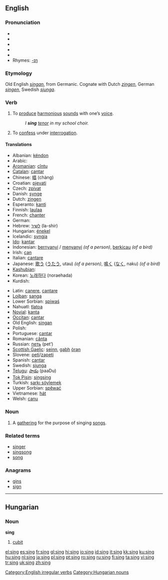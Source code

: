 ==English==

===Pronunciation===
*{{IPA|/sɪŋ/}}
*{{AHD|/sĭng/}}
*{{SAMPA|/sIN/}}
*{{audio|en-uk-sing.ogg|Audio (UK)}}
*{{audio|en-us-sing.ogg|Audio (US)}}
*Rhymes: [[Rhymes:English:-ɪŋ|-ɪŋ]]

===Etymology===
Old English ''[[singan]]'', from Germanic.  Cognate with Dutch ''[[zingen]]'', German ''[[singen]]'', Swedish ''[[sjunga]]''.

===Verb===
{{en-verb|sings|singing|sang|sung}}

# To [[produce]] [[harmonious]] [[sound]]s with one’s [[voice]].
#: ''I '''sing''' [[tenor]] in my school choir.''
# {{slang}} To [[confess]] under [[interrogation]].

====Translations====
{{trans-top}}
*Albanian: [[këndon]]
*Arabic: {{ARchar|[[غنى]]}} {{IPAchar|(ğániya)}}
*[[Aromanian]]: [[cîntu]]
*[[Catalan]]: [[cantar]]
*Chinese: [[唱]] (chàng)
*Croatian: [[pjevati]]
*Czech: [[zpívat]]
*Danish: [[synge]]
*Dutch: [[zingen]]
*Esperanto: [[kanti]]
*Finnish: [[laulaa]]
*French: [[chanter]]
*German: {{t|de|singen}}
*Hebrew: [[לשיר]] (la-shir)
*Hungarian: [[énekel]]
*Icelandic: [[syngja]]
*[[Ido]]: [[kantar]]
*Indonesian: [[nyanyi|bernyanyi]] / [[nyanyi|menyanyi]] ''(of a person)'', [[kicau|berkicau]] ''(of a bird)''
*Irish: [[can]]
*Italian: [[cantare]]
*Japanese: [[歌う]] ([[うたう]], utau) ''(of a person)'', [[鳴く]] ([[なく]], naku) ''(of a bird)''
*[[Kashubian]]: {{t|csb|spiéwac}}
*Korean: [[노래하다]] (noraehada)
*Kurdish: {{KUchar|[[گۆرانی وتن]]}}
{{trans-mid}}
*Latin: [[canere]], [[cantare]]
*[[Lojban]]: [[sanga]]
*Lower Sorbian: [[spiwaś]]
*Nahuatl: [[tlatoa]]
*[[Novial]]: [[kanta]]
*[[Occitan]]: [[cantar]]
*Old English: [[singan]]
*Polish: {{t|pl|śpiewać}}
*Portuguese: [[cantar]]
*Romanian: [[cânta]]
*Russian: [[петь]] (pet’)
*[[Scottish Gaelic]]: [[seinn]], [[gabh]] [[òran]]
*Slovene: [[peti]]/[[zapeti]]
*Spanish: [[cantar]]
*Swedish: [[sjunga]]
*[[Telugu]]: [[పాడు]] (paaDu)
*[[Tok Pisin]]: [[singsing]]
*Turkish: [[şarkı söylemek]]
*Upper Sorbian: [[spěwać]]
*Vietnamese: [[hát#Vietnamese|hát]]
*Welsh: [[canu]]
{{trans-bottom}}

===Noun===
{{en-noun}}

# A [[gathering]] for the purpose of singing [[song]]s.

===Related terms===
*[[singer]]
*[[singsong]]
*[[song]]

===Anagrams===
*[[gins]]
*[[sign]]

[[Category:English irregular verbs]]

----

==Hungarian==

===Noun===
'''sing'''

# [[cubit]]

[[Category:Hungarian nouns]]

[[el:sing]]
[[es:sing]]
[[fr:sing]]
[[gl:sing]]
[[hi:sing]]
[[io:sing]]
[[id:sing]]
[[it:sing]]
[[kk:sing]]
[[ku:sing]]
[[hu:sing]]
[[nl:sing]]
[[ja:sing]]
[[pl:sing]]
[[pt:sing]]
[[ro:sing]]
[[ru:sing]]
[[fi:sing]]
[[ta:sing]]
[[vi:sing]]
[[tr:sing]]
[[uk:sing]]
[[zh:sing]]